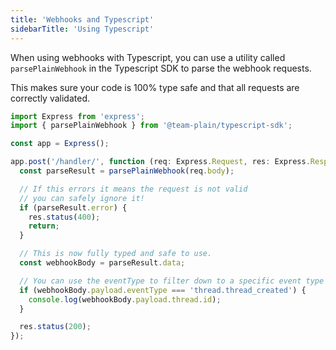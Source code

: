 ```yaml
---
title: 'Webhooks and Typescript'
sidebarTitle: 'Using Typescript'
---
```


When using webhooks with Typescript, you can use a utility called `parsePlainWebhook` in the Typescript SDK to parse the webhook requests.

This makes sure your code is 100% type safe and that all requests are correctly validated.

```ts
import Express from 'express';
import { parsePlainWebhook } from '@team-plain/typescript-sdk';

const app = Express();

app.post('/handler/', function (req: Express.Request, res: Express.Response) {
  const parseResult = parsePlainWebhook(req.body);

  // If this errors it means the request is not valid
  // you can safely ignore it!
  if (parseResult.error) {
    res.status(400);
    return;
  }

  // This is now fully typed and safe to use.
  const webhookBody = parseResult.data;

  // You can use the eventType to filter down to a specific event type
  if (webhookBody.payload.eventType === 'thread.thread_created') {
    console.log(webhookBody.payload.thread.id);
  }

  res.status(200);
});
```
